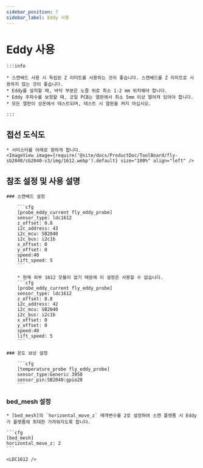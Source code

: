 ```yaml
---
sidebar_position: 7
sidebar_label: Eddy 사용
---
```




# Eddy 사용

    :::info

    * 스캔베드 사용 시 독립된 Z 리미트를 사용하는 것이 좋습니다. 스캔베드를 Z 리미트로 사용하지 않는 것이 좋습니다.
    * Eddy를 설치할 때, 바닥 부분은 노즐 위로 최소 1-2 mm 위치해야 합니다.
    * Eddy 주파수를 보정할 때, 코일 PCB는 열판에서 최소 5mm 이상 떨어져 있어야 합니다.
    * 모든 열판이 상온에서 테스트되며, 테스트 시 열판을 켜지 마십시오.

    :::

## 접선 도식도

    * 서미스터를 아래로 향하게 합니다.
    <ImageView image={require('@site/docs/ProductDoc/ToolBoard/fly-sb2040/sb2040-v3/img/1612.webp').default} size="100%" align="left" />


## 참조 설정 및 사용 설명

    ### 스캔베드 설정

        ```cfg
        [probe_eddy_current fly_eddy_probe]
        sensor_type: ldc1612
        z_offset: 0.8
        i2c_address: 43
        i2c_mcu: SB2040
        i2c_bus: i2c1b
        x_offset: 0
        y_offset: 0
        speed:40
        lift_speed: 5
        ```

        * 현재 외부 1612 모듈이 없기 때문에 이 설정은 사용할 수 없습니다.
        ```cfg
        [probe_eddy_current fly_eddy_probe]
        sensor_type: ldc1612
        z_offset: 0.8
        i2c_address: 42
        i2c_mcu: SB2040
        i2c_bus: i2c1b
        x_offset: 0
        y_offset: 0
        speed:40
        lift_speed: 5
        ```

    ### 온도 보상 설정

        ```cfg
        [temperature_probe fly_eddy_probe]
        sensor_type:Generic 3950
        sensor_pin:SB2040:gpio28
        ```

### bed_mesh 설정

    * [bed_mesh]의 `horizontal_move_z` 매개변수를 2로 설정하여 스캔 플랫폼 시 Eddy가 플랫폼에 최대한 가까워지도록 합니다.

    ```cfg
    [bed_mesh]
    horizontal_move_z: 2
    ```

    <LDC1612 />